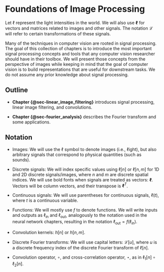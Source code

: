 # Foundations of Image Processing {#sec-image_processing}

Let $\ell$ represent the light intensities in the world. We will also use $\boldsymbol{\ell}$ for vectors and matrices related to images and other signals. The notation $\mathcal{L}$ will refer to certain transformations of these signals.

Many of the techniques in computer vision are rooted in signal processing. The goal of this collection of chapters is to introduce the most important signal processing concepts and tools that any computer vision researcher should have in their toolbox. We will present those concepts from the perspective of images while keeping in mind that the goal of computer vision is to build representations that are useful for downstream tasks. We do not assume any prior knowledge about signal processing.

## Outline

- **Chapter {@sec-linear_image_filtering}** introduces signal processing, linear image filtering, and convolutions.

- **Chapter {@sec-fourier_analysis}** describes the Fourier transform and some applications.

## Notation 

- Images: We will use the $\ell$ symbol to denote images (i.e., $\ell$ight), but also arbitrary signals that correspond to physical quantities (such as sounds). 

- Discrete signals: We will index specific values using $\ell \left[ n\right]$ or $\ell \left[ n, m \right]$ for 1D and 2D discrete signals/images, where $n$ and $m$ are discrete spatial indices. We will use bold fonts when signals are treated as vectors: $\boldsymbol{\ell}$. Vectors will be column vectors, and their transpose is $\boldsymbol{\ell}^T$.

- Continuous signals: We will use parentheses for continuous signals, $\ell(t)$, where $t$ is a continuous variable.  

- Functions: We will mostly use $f$ to denote functions. We will write inputs and outputs as $\ell_{\text{in}}$ and $\ell_{\text{out}}$, analogously to the notation used in the neural network chapters, resulting in the notation $\ell_{\text{out}} = f \left( \ell_{\text{in}} \right)$.

- Convolution kernels: $h\left[ n\right]$ or $h \left[ n, m \right]$. 

- Discrete Fourier transforms: We will use capital letters: $\mathcal{L} \left[ u\right]$, where $u$ is a discrete frequency index of the discrete Fourier transform of $\ell \left[ n \right]$.

- Convolution operator, $\circ$, and cross-correlation operator, $\star$, as in $\ell_1 \left[ n\right] \circ \ell_2 \left[ n\right]$.